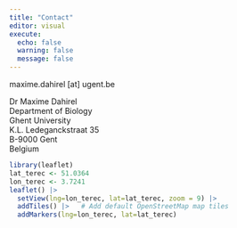 ---
title: "Contact"
editor: visual
execute:
  echo: false
  warning: false
  message: false
---

maxime.dahirel \[at\] ugent.be

Dr Maxime Dahirel\
Department of Biology\
Ghent University\
K.L. Ledeganckstraat 35\
B-9000 Gent\
Belgium

```{r}
library(leaflet)
lat_terec <- 51.0364
lon_terec <- 3.7241
leaflet() |> 
  setView(lng=lon_terec, lat=lat_terec, zoom = 9) |> 
  addTiles() |>   # Add default OpenStreetMap map tiles
  addMarkers(lng=lon_terec, lat=lat_terec)
```
